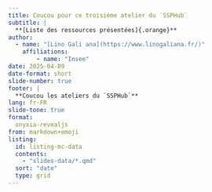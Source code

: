```yaml
---
title: Coucou pour ce troisième atelier du `SSPHub`
subtitle: |
  **[Liste des ressources présentées]{.orange}**
author:
  - name: "[Lino Gali ana](https://www.linogaliana.fr/)"
    affiliations:
        - name: "Insee"
date: 2025-04-09
date-format: short
slide-number: true
footer: |
  **Coucou les ateliers du `SSPHub`**
lang: fr-FR
slide-tone: true
format:
  onyxia-revealjs
from: markdown+emoji
listing:
  id: listing-mc-data
  contents:
    - "slides-data/*.qmd"
  sort: "date"
  type: grid
---
```


::: {#listing-mc-data}
:::
